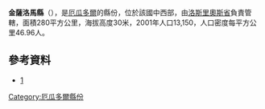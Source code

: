 {{Coord|1|12|S|79|19|W|display=title}}

'''金薩洛馬縣'''（{{lang-es|Cantón Quinsaloma}}），是[[厄瓜多爾|厄瓜多爾]]的縣份，位於該國中西部，由[[洛斯里奧斯省|洛斯里奧斯省]]負責管轄，面積280平方公里，海拔高度30米，2001年人口13,150，人口密度每平方公里46.96人。

==參考資料==
*[http://www.ecuadorencifras.gob.ec/resultados/] {{Wayback|url=http://www.ecuadorencifras.gob.ec/resultados/ |date=20170724030253 }}

{{厄瓜多爾縣份}}

[[Category:厄瓜多爾縣份|Category:厄瓜多爾縣份]]


{{Ecuador-geo-stub}}